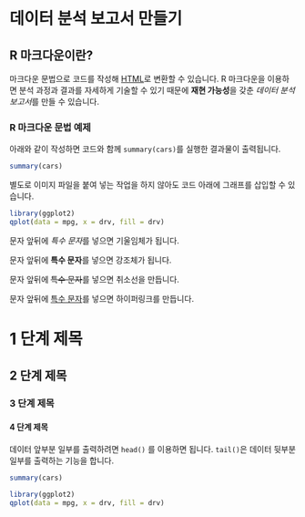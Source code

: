 # 데이터 분석 보고서 만들기

## R 마크다운이란?

마크다운 문법으로 코드를 작성해 [HTML](https://ko.wikipedia.org/wiki/HTML)로 변환할 수 있습니다. R 마크다운을 이용하면 분석 과정과 결과를 자세하게 기술할 수 있기 때문에 **재현 가능성**을 갖춘 *데이터 분석 보고서*를 만들 수 있습니다.

### R 마크다운 문법 예제

아래와 같이 작성하면 코드와 함께 `summary(cars)`를 실행한 결과물이 출력됩니다.

```r
summary(cars)
```

별도로 이미지 파일을 붙여 넣는 작업을 하지 않아도 코드 아래에 그래프를 삽입할 수 있습니다.

```r
library(ggplot2)
qplot(data = mpg, x = drv, fill = drv)
```


##########################################################################

문자 앞뒤에 *특수 문자*를 넣으면 기울임체가 됩니다.

문자 앞뒤에 **특수 문자**를 넣으면 강조체가 됩니다.

문자 앞뒤에 ~~특수 문자~~를 넣으면 취소선을 만듭니다.

문자 앞뒤에 [특수 문자](http://www.google.com/search?q=special+character)를 넣으면 하이퍼링크를 만듭니다.

# 1 단계 제목
## 2 단계 제목
### 3 단계 제목
#### 4 단계 제목

데이터 앞부분 일부를 출력하려면 `head()` 를 이용하면 됩니다. `tail()`은 데이터 뒷부분 일부를 출력하는 기능을 합니다.


##########################################################################

```r
summary(cars)
 
library(ggplot2)
qplot(data = mpg, x = drv, fill = drv)
```

